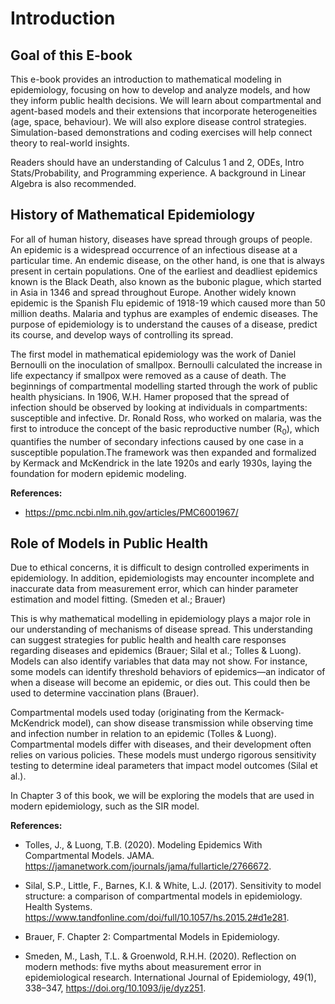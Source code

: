 # Introduction 

## Goal of this E-book {#sec:goal}

This e-book provides an introduction to mathematical modeling in epidemiology, focusing on how to develop and analyze models, and how they inform public health decisions. We will learn about compartmental and agent-based models and their extensions that incorporate heterogeneities (age, space, behaviour). We will also explore disease control strategies. Simulation-based demonstrations and coding exercises will help connect theory to real-world insights.

Readers should have an understanding of Calculus 1 and 2, ODEs, Intro Stats/Probability, and Programming experience. A background in Linear Algebra is also recommended.



## History of Mathematical Epidemiology

For all of human history, diseases have spread through groups of people. An epidemic is a widespread occurrence of an infectious disease at a particular time. An endemic disease, on the other hand, is one that is always present in certain populations. One of the earliest and deadliest epidemics known is the Black Death, also known as the bubonic plague, which started in Asia in 1346 and spread throughout Europe. Another widely known epidemic is the Spanish Flu epidemic of 1918-19 which caused more than 50 million deaths. Malaria and typhus are examples of endemic diseases. The purpose of epidemiology is to understand the causes of a disease, predict its course, and develop ways of controlling its spread. 

The first model in mathematical epidemiology was the work of Daniel Bernoulli on the inoculation of smallpox. Bernoulli calculated the increase in life expectancy if smallpox were removed as a cause of death. The beginnings of compartmental modelling started through the work of public health physicians. In 1906, W.H. Hamer proposed that the spread of infection should be observed by looking at individuals in compartments: susceptible and infective. Dr. Ronald Ross, who worked on malaria, was the first to introduce the concept of the basic reproductive number (R~0~), which quantifies the number of secondary infections caused by one case in a susceptible population.The framework was then expanded and formalized by Kermack and McKendrick in the late 1920s and early 1930s, laying the foundation for modern epidemic modeling.


**References:**

- <https://pmc.ncbi.nlm.nih.gov/articles/PMC6001967/>


## Role of Models in Public Health

Due to ethical concerns, it is difficult to design controlled experiments in epidemiology. In addition, epidemiologists may encounter incomplete and inaccurate data from measurement error, which can hinder parameter estimation and model fitting. (Smeden et al.; Brauer)

This is why mathematical modelling in epidemiology plays a major role in our understanding of mechanisms of disease spread. This understanding can suggest strategies for public health and health care responses regarding diseases and epidemics (Brauer; Silal et al.; Tolles & Luong). Models can also identify variables that data may not show. For instance, some models can identify threshold behaviors of epidemics—an indicator of when a disease will become an epidemic, or dies out. This could then be used to determine vaccination plans (Brauer).

Compartmental models used today (originating from the Kermack-McKendrick model), can show disease transmission while observing time and infection number in relation to an epidemic (Tolles & Luong). Compartmental models differ with diseases, and their development often relies on various policies. These models must undergo rigorous sensitivity testing to determine ideal parameters that impact model outcomes (Silal et al.).

In Chapter 3 of this book, we will be exploring the models that are used in modern epidemiology, such as the SIR model. 


**References:**

- Tolles, J., & Luong, T.B. (2020). Modeling Epidemics With Compartmental Models. JAMA. <https://jamanetwork.com/journals/jama/fullarticle/2766672>.

- Silal, S.P., Little, F., Barnes, K.I. & White, L.J. (2017). Sensitivity to model structure: a comparison of compartmental models in epidemiology. Health Systems. <https://www.tandfonline.com/doi/full/10.1057/hs.2015.2#d1e281>.

- Brauer, F. Chapter 2: Compartmental Models in Epidemiology. 

- Smeden, M., Lash, T.L. & Groenwold, R.H.H. (2020). Reflection on modern methods: five myths about measurement error in epidemiological research. International Journal of Epidemiology, 49(1), 338–347, <https://doi.org/10.1093/ije/dyz251>. 